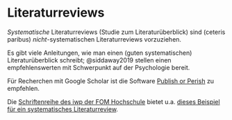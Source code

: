 # Literaturreviews


*Systematische* Literaturreviews (Studie zum Literaturüberblick) sind (ceteris paribus) *nicht*-systematischen Literaturreviews vorzuziehen.


Es gibt viele Anleitungen, wie man einen (guten systematischen) Literaturüberblick schreibt; 
@siddaway2019 stellen einen empfehlenswerten mit Schwerpunkt auf der Psychologie bereit.

Für Recherchen mit Google Scholar ist die Software [Publish or Perish](https://harzing.com/resources/publish-or-perish/windows) zu empfehlen.

Die [Schriftenreihe des iwp der FOM Hochschule](https://forschung.fom.de/forschung/institute/iwp/publikationen.html) bietet u.a. [dieses Beispiel für ein systematisches Literaturreview](https://forschung.fom.de/fileadmin/fom/forschung/iwp/Schriftenreihe/FOM-Forschung-iwp-Schriftenreihe-Band-12-Dosch-Kathrin-Unternehmertyp-2022.pdf).


